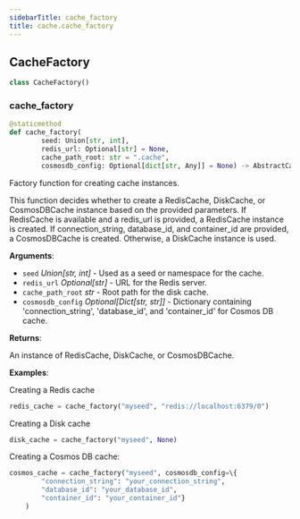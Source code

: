 ```yaml
---
sidebarTitle: cache_factory
title: cache.cache_factory
---
```


## CacheFactory

```python
class CacheFactory()
```

### cache\_factory

```python
@staticmethod
def cache_factory(
        seed: Union[str, int],
        redis_url: Optional[str] = None,
        cache_path_root: str = ".cache",
        cosmosdb_config: Optional[dict[str, Any]] = None) -> AbstractCache
```

Factory function for creating cache instances.

This function decides whether to create a RedisCache, DiskCache, or CosmosDBCache instance
based on the provided parameters. If RedisCache is available and a redis_url is provided,
a RedisCache instance is created. If connection_string, database_id, and container_id
are provided, a CosmosDBCache is created. Otherwise, a DiskCache instance is used.

**Arguments**:

- `seed` _Union[str, int]_ - Used as a seed or namespace for the cache.
- `redis_url` _Optional[str]_ - URL for the Redis server.
- `cache_path_root` _str_ - Root path for the disk cache.
- `cosmosdb_config` _Optional[Dict[str, str]]_ - Dictionary containing 'connection_string',
  'database_id', and 'container_id' for Cosmos DB cache.
  

**Returns**:

  An instance of RedisCache, DiskCache, or CosmosDBCache.
  

**Examples**:

  
  Creating a Redis cache
  
```python
redis_cache = cache_factory("myseed", "redis://localhost:6379/0")
```
  Creating a Disk cache
  
```python
disk_cache = cache_factory("myseed", None)
```
  
  Creating a Cosmos DB cache:
```python
cosmos_cache = cache_factory("myseed", cosmosdb_config=\{
        "connection_string": "your_connection_string",
        "database_id": "your_database_id",
        "container_id": "your_container_id"}
    )
```

